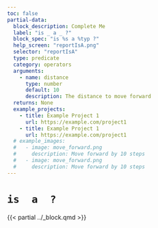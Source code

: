 ```yaml
---
toc: false
partial-data:
  block_description: Complete Me
  label: "is _ a _ ?"
  block_spec: "is %s a %typ ?"
  help_screen: "reportIsA.png"
  selector: "reportIsA"
  type: predicate
  category: operators
  arguments:
    - name: distance
      type: number
      default: 10
      description: The distance to move forward
  returns: None
  example_projects:
    - title: Example Project 1
      url: https://example.com/project1
    - title: Example Project 1
      url: https://example.com/project1
  # example_images:
  #   - image: move_forward.png
  #     description: Move forward by 10 steps
  #   - image: move_forward.png
  #     description: Move forward by 10 steps
---
```


# `is  a  ?` { .unnumbered }

{{< partial ../_block.qmd >}}

